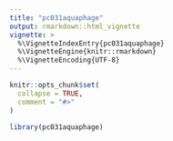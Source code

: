 ```yaml
---
title: "pc031aquaphage"
output: rmarkdown::html_vignette
vignette: >
  %\VignetteIndexEntry{pc031aquaphage}
  %\VignetteEngine{knitr::rmarkdown}
  %\VignetteEncoding{UTF-8}
---
```


```r
knitr::opts_chunk$set(
  collapse = TRUE,
  comment = "#>"
)
```

```r
library(pc031aquaphage)
```
